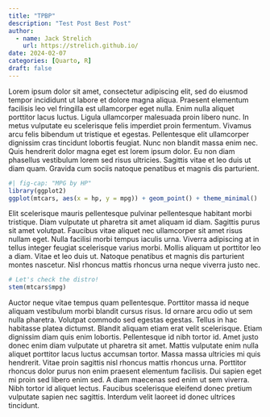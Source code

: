 ```yaml
---
title: "TPBP"
description: "Test Post Best Post"
author:
  - name: Jack Strelich
    url: https://strelich.github.io/
date: 2024-02-07
categories: [Quarto, R]
draft: false
---
```


Lorem ipsum dolor sit amet, consectetur adipiscing elit, sed do eiusmod tempor incididunt ut labore et dolore magna aliqua. Praesent elementum facilisis leo vel fringilla est ullamcorper eget nulla. Enim nulla aliquet porttitor lacus luctus. Ligula ullamcorper malesuada proin libero nunc. In metus vulputate eu scelerisque felis imperdiet proin fermentum. Vivamus arcu felis bibendum ut tristique et egestas. Pellentesque elit ullamcorper dignissim cras tincidunt lobortis feugiat. Nunc non blandit massa enim nec. Quis hendrerit dolor magna eget est lorem ipsum dolor. Eu non diam phasellus vestibulum lorem sed risus ultricies. Sagittis vitae et leo duis ut diam quam. Gravida cum sociis natoque penatibus et magnis dis parturient.


```r
#| fig-cap: "MPG by HP"
library(ggplot2)
ggplot(mtcars, aes(x = hp, y = mpg)) + geom_point() + theme_minimal()
```



Elit scelerisque mauris pellentesque pulvinar pellentesque habitant morbi tristique. Diam vulputate ut pharetra sit amet aliquam id diam. Sagittis purus sit amet volutpat. Faucibus vitae aliquet nec ullamcorper sit amet risus nullam eget. Nulla facilisi morbi tempus iaculis urna. Viverra adipiscing at in tellus integer feugiat scelerisque varius morbi. Mollis aliquam ut porttitor leo a diam. Vitae et leo duis ut. Natoque penatibus et magnis dis parturient montes nascetur. Nisl rhoncus mattis rhoncus urna neque viverra justo nec.

```r
# Let's check the distro!
stem(mtcars$mpg)
```


Auctor neque vitae tempus quam pellentesque. Porttitor massa id neque aliquam vestibulum morbi blandit cursus risus. Id ornare arcu odio ut sem nulla pharetra. Volutpat commodo sed egestas egestas. Tellus in hac habitasse platea dictumst. Blandit aliquam etiam erat velit scelerisque. Etiam dignissim diam quis enim lobortis. Pellentesque id nibh tortor id. Amet justo donec enim diam vulputate ut pharetra sit amet. Mattis vulputate enim nulla aliquet porttitor lacus luctus accumsan tortor. Massa massa ultricies mi quis hendrerit. Vitae proin sagittis nisl rhoncus mattis rhoncus urna. Porttitor rhoncus dolor purus non enim praesent elementum facilisis. Dui sapien eget mi proin sed libero enim sed. A diam maecenas sed enim ut sem viverra. Nibh tortor id aliquet lectus. Faucibus scelerisque eleifend donec pretium vulputate sapien nec sagittis. Interdum velit laoreet id donec ultrices tincidunt.
